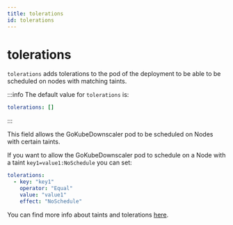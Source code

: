 ```yaml
---
title: tolerations
id: tolerations
---
```


# tolerations

`tolerations` adds tolerations to the pod of the deployment to be able to be scheduled on nodes with matching taints.

:::info
The default value for `tolerations` is:

```yaml
tolerations: []
```

:::

This field allows the GoKubeDownscaler pod to be scheduled on Nodes with certain taints.

If you want to allow the GoKubeDownscaler pod to schedule on a Node with a taint `key1=value1:NoSchedule` you can set:

```yaml
tolerations:
  - key: "key1"
    operator: "Equal"
    value: "value1"
    effect: "NoSchedule"
```

You can find more info about taints and tolerations [here](https://kubernetes.io/docs/concepts/scheduling-eviction/taint-and-toleration/).
